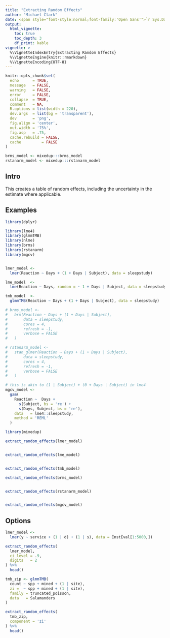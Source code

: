 ```yaml
---
title: "Extracting Random Effects"
author: "Michael Clark"
date: <span style="font-style:normal;font-family:'Open Sans'">`r Sys.Date()`</span>
output:
  html_vignette:
    toc: true
    toc_depth: 3
    df_print: kable
vignette: >
  %\VignetteIndexEntry{Extracting Random Effects}
  %\VignetteEngine{knitr::rmarkdown}
  %\VignetteEncoding{UTF-8}
---
```


```r
knitr::opts_chunk$set(
  echo      = TRUE,
  message   = FALSE,
  warning   = FALSE,
  error     = FALSE,
  collapse  = TRUE,
  comment   = NA,
  R.options = list(width = 220),
  dev.args  = list(bg = 'transparent'),
  dev       = 'png',
  fig.align = 'center',
  out.width = '75%',
  fig.asp   = .75,
  cache.rebuild = FALSE,
  cache         = FALSE
)
```


```r
brms_model <- mixedup:::brms_model
rstanarm_model <- mixedup:::rstanarm_model
```


## Intro

This creates a table of random effects, including the uncertainty in the estimate where applicable. 

## Examples

```r
library(dplyr)

library(lme4)
library(glmmTMB)
library(nlme)
library(brms)
library(rstanarm)
library(mgcv)


lmer_model <-
  lmer(Reaction ~ Days + (1 + Days | Subject), data = sleepstudy)

lme_model  <-
  lme(Reaction ~ Days, random = ~ 1 + Days | Subject, data = sleepstudy)

tmb_model  <-
  glmmTMB(Reaction ~ Days + (1 + Days | Subject), data = sleepstudy)

# brms_model <-
#   brm(Reaction ~ Days + (1 + Days | Subject), 
#       data = sleepstudy,
#       cores = 4,
#       refresh = -1,
#       verbose = FALSE
#   )

# rstanarm_model <-
#   stan_glmer(Reaction ~ Days + (1 + Days | Subject), 
#       data = sleepstudy,
#       cores = 4,
#       refresh = -1,
#       verbose = FALSE
#   )

# this is akin to (1 | Subject) + (0 + Days | Subject) in lme4
mgcv_model <-
  gam(
    Reaction ~  Days +
      s(Subject, bs = 're') +
      s(Days, Subject, bs = 're'),
    data   = lme4::sleepstudy,
    method = 'REML'
  )
```


```r
library(mixedup)

extract_random_effects(lmer_model)


extract_random_effects(lme_model)


extract_random_effects(tmb_model)

extract_random_effects(brms_model)


extract_random_effects(rstanarm_model)


extract_random_effects(mgcv_model)
```

## Options

```r
lmer_model <-
  lmer(y ~ service + (1 | d) + (1 | s), data = InstEval[1:5000,])

extract_random_effects(
  lmer_model,
  ci_level = .9,
  digits   = 2
) %>% 
  head()
```

```r
tmb_zip <- glmmTMB(
  count ~ spp + mined + (1 | site),
  zi =  ~ spp + mined + (1 | site),
  family = truncated_poisson,
  data   = Salamanders
)

extract_random_effects(
  tmb_zip,
  component = 'zi'
) %>% 
  head()
```

